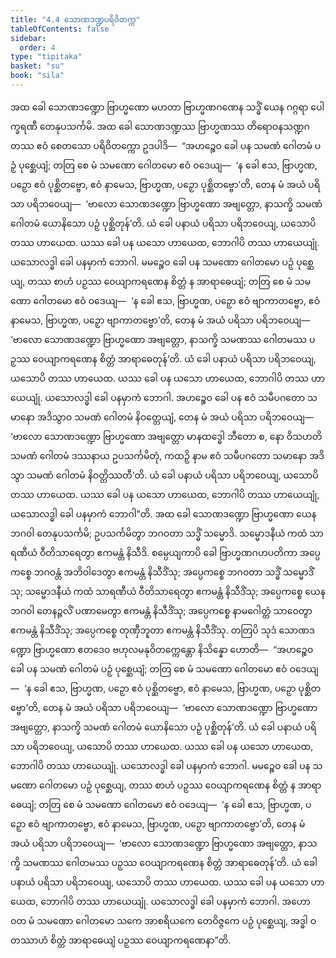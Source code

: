 ```yaml
---
title: "4.4 သောဏဒဏ္ဍပရိဝိတက္က"
tableOfContents: false
sidebar:
  order: 4
type: "tipitaka"
basket: "su"
book: "sila"
---
```



<DynamicBreadcrumb />

<Division number="306" book="sila" e="ch" v="6" p="111">

<Paragraph number="473" book="sila">
အထ ခေါ သောဏဒဏ္ဍော ဗြာဟ္မဏော မဟတာ ဗြာဟ္မဏဂဏေန သဒ္ဓိံ ယေန ဂဂ္ဂရာ ပေါက္ခရဏီ တေနုပသင်္ကမိ. အထ ခေါ သောဏဒဏ္ဍဿ ဗြာဟ္မဏဿ တိရောဝနသဏ္ဍဂတဿ ဧဝံ စေတသော ပရိဝိတက္ကော ဥဒပါဒိ—  “အဟဉ္စေဝ ခေါ ပန သမဏံ ဂေါတမံ ပဉှံ ပုစ္ဆေယျံ; တတြ စေ မံ သမဏော ဂေါတမော ဧဝံ ဝဒေယျ—  ‘န ခေါ ဧသ, ဗြာဟ္မဏ, ပဉှော ဧဝံ ပုစ္ဆိတဗ္ဗော, ဧဝံ နာမေသ, ဗြာဟ္မဏ, ပဉှော ပုစ္ဆိတဗ္ဗော’တိ, တေန မံ အယံ ပရိသာ ပရိဘဝေယျ—  ‘ဗာလော သောဏဒဏ္ဍော ဗြာဟ္မဏော အဗျတ္တော, နာသက္ခိ သမဏံ ဂေါတမံ ယောနိသော ပဉှံ ပုစ္ဆိတုန်’တိ. ယံ ခေါ ပနာယံ ပရိသာ ပရိဘဝေယျ, ယသောပိ တဿ ဟာယေထ. ယဿ ခေါ ပန ယသော ဟာယေထ, ဘောဂါပိ တဿ ဟာယေယျုံ. ယသောလဒ္ဓါ ခေါ ပနမှာကံ ဘောဂါ. မမဉ္စေဝ ခေါ ပန သမဏော ဂေါတမော ပဉှံ ပုစ္ဆေယျ, တဿ စာဟံ ပဉှဿ ဝေယျာကရဏေန စိတ္တံ န အာရာဓေယျံ; တတြ စေ မံ သမဏော ဂေါတမော ဧဝံ ဝဒေယျ—  ‘န ခေါ ဧသ, ဗြာဟ္မဏ, ပဉှော ဧဝံ ဗျာကာတဗ္ဗော, ဧဝံ နာမေသ, ဗြာဟ္မဏ, ပဉှော ဗျာကာတဗ္ဗော’တိ, တေန မံ အယံ ပရိသာ ပရိဘဝေယျ—  ‘ဗာလော သောဏဒဏ္ဍော ဗြာဟ္မဏော အဗျတ္တော, နာသက္ခိ သမဏဿ ဂေါတမဿ ပဉှဿ ဝေယျာကရဏေန စိတ္တံ အာရာဓေတုန်’တိ. ယံ ခေါ ပနာယံ ပရိသာ ပရိဘဝေယျ, ယသောပိ တဿ ဟာယေထ. ယဿ ခေါ ပန ယသော ဟာယေထ, ဘောဂါပိ တဿ ဟာယေယျုံ. ယသောလဒ္ဓါ ခေါ ပနမှာကံ ဘောဂါ. အဟဉ္စေဝ ခေါ ပန ဧဝံ သမီပဂတော သမာနော အဒိသွာဝ သမဏံ ဂေါတမံ နိဝတ္တေယျံ, တေန မံ အယံ ပရိသာ ပရိဘဝေယျ—  ‘ဗာလော သောဏဒဏ္ဍော ဗြာဟ္မဏော အဗျတ္တော မာနထဒ္ဓေါ ဘီတော စ, နော ဝိသဟတိ သမဏံ ဂေါတမံ ဒဿနာယ ဥပသင်္ကမိတုံ, ကထဉှိ နာမ ဧဝံ သမီပဂတော သမာနော အဒိသွာ သမဏံ ဂေါတမံ နိဝတ္တိဿတီ’တိ. ယံ ခေါ ပနာယံ ပရိသာ ပရိဘဝေယျ, ယသောပိ တဿ ဟာယေထ. ယဿ ခေါ ပန ယသော ဟာယေထ, ဘောဂါပိ တဿ ဟာယေယျုံ, ယသောလဒ္ဓါ ခေါ ပနမှာကံ ဘောဂါ”တိ.
</Paragraph>

</Division>
<Division number="307" book="sila" e="ch" v="6" p="111">

<Paragraph number="474" book="sila">
အထ ခေါ သောဏဒဏ္ဍော ဗြာဟ္မဏော ယေန ဘဂဝါ တေနုပသင်္ကမိ; ဥပသင်္ကမိတွာ ဘဂဝတာ သဒ္ဓိံ သမ္မောဒိ. သမ္မောဒနီယံ ကထံ သာရဏီယံ ဝီတိသာရေတွာ ဧကမန္တံ နိသီဒိ. စမ္ပေယျကာပိ ခေါ ဗြာဟ္မဏဂဟပတိကာ အပ္ပေကစ္စေ ဘဂဝန္တံ အဘိဝါဒေတွာ ဧကမန္တံ နိသီဒိံသု; အပ္ပေကစ္စေ ဘဂဝတာ သဒ္ဓိံ သမ္မောဒိံသု; သမ္မောဒနီယံ ကထံ သာရဏီယံ ဝီတိသာရေတွာ ဧကမန္တံ နိသီဒိံသု; အပ္ပေကစ္စေ ယေန ဘဂဝါ တေနဉ္ဇလိံ ပဏာမေတွာ ဧကမန္တံ နိသီဒိံသု; အပ္ပေကစ္စေ နာမဂေါတ္တံ သာဝေတွာ ဧကမန္တံ နိသီဒိံသု; အပ္ပေကစ္စေ တုဏှီဘူတာ ဧကမန္တံ နိသီဒိံသု.
</Paragraph>

</Division>
<Division number="308" book="sila" e="ch" v="6" p="112">

<Paragraph number="475" book="sila">
တတြပိ သုဒံ သောဏဒဏ္ဍော ဗြာဟ္မဏော ဧတဒေဝ ဗဟုလမနုဝိတက္ကေန္တော နိသိန္နော ဟောတိ—  “အဟဉ္စေဝ ခေါ ပန သမဏံ ဂေါတမံ ပဉှံ ပုစ္ဆေယျံ; တတြ စေ မံ သမဏော ဂေါတမော ဧဝံ ဝဒေယျ—  ‘န ခေါ ဧသ, ဗြာဟ္မဏ, ပဉှော ဧဝံ ပုစ္ဆိတဗ္ဗော, ဧဝံ နာမေသ, ဗြာဟ္မဏ, ပဉှော ပုစ္ဆိတဗ္ဗော’တိ, တေန မံ အယံ ပရိသာ ပရိဘဝေယျ—  ‘ဗာလော သောဏဒဏ္ဍော ဗြာဟ္မဏော အဗျတ္တော, နာသက္ခိ သမဏံ ဂေါတမံ ယောနိသော ပဉှံ ပုစ္ဆိတုန်’တိ. ယံ ခေါ ပနာယံ ပရိသာ ပရိဘဝေယျ, ယသောပိ တဿ ဟာယေထ. ယဿ ခေါ ပန ယသော ဟာယေထ, ဘောဂါပိ တဿ ဟာယေယျုံ. ယသောလဒ္ဓါ ခေါ ပနမှာကံ ဘောဂါ. မမဉ္စေဝ ခေါ ပန သမဏော ဂေါတမော ပဉှံ ပုစ္ဆေယျ, တဿ စာဟံ ပဉှဿ ဝေယျာကရဏေန စိတ္တံ န အာရာဓေယျံ; တတြ စေ မံ သမဏော ဂေါတမော ဧဝံ ဝဒေယျ—  ‘န ခေါ ဧသ, ဗြာဟ္မဏ, ပဉှော ဧဝံ ဗျာကာတဗ္ဗော, ဧဝံ နာမေသ, ဗြာဟ္မဏ, ပဉှော ဗျာကာတဗ္ဗော’တိ, တေန မံ အယံ ပရိသာ ပရိဘဝေယျ—  ‘ဗာလော သောဏဒဏ္ဍော ဗြာဟ္မဏော အဗျတ္တော, နာသက္ခိ သမဏဿ ဂေါတမဿ ပဉှဿ ဝေယျာကရဏေန စိတ္တံ အာရာဓေတုန်’တိ. ယံ ခေါ ပနာယံ ပရိသာ ပရိဘဝေယျ, ယသောပိ တဿ ဟာယေထ. ယဿ ခေါ ပန ယသော ဟာယေထ, ဘောဂါပိ တဿ ဟာယေယျုံ. ယသောလဒ္ဓါ ခေါ ပနမှာကံ ဘောဂါ. အဟော ဝတ မံ သမဏော ဂေါတမော သကေ အာစရိယကေ တေဝိဇ္ဇကေ ပဉှံ ပုစ္ဆေယျ, အဒ္ဓါ ဝတဿာဟံ စိတ္တံ အာရာဓေယျံ ပဉှဿ ဝေယျာကရဏေနာ”တိ.
</Paragraph>
</Division>